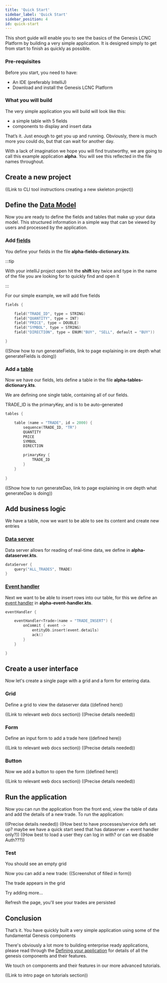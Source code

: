 ```yaml
---
title: 'Quick Start'
sidebar_label: 'Quick Start'
sidebar_position: 4
id: quick-start
---
```


This short guide will enable you to see the basics of the Genesis LCNC Platform by building a very simple application. It is designed simply to get from start to finish as quickly as possible.

### Pre-requisites

Before you start, you need to have:

- An IDE (preferably IntelliJ)
- Download and install the Genesis LCNC Platform

### What you will build

The very simple application you will build will look like this:

- a simple table with 5 fields
- components to display and insert data

That’s it. Just enough to get you up and running. Obviously, there is much more you could do, but that can wait for another day.

With a lack of imagination we hope you will find trustworthy, we are going to call this example application **alpha**. You will see this reflected in the file names throughout.

## Create a new project
((Link to CLI tool instructions creating a new skeleton project))

## Define the [Data Model](/creating-applications/defining-your-application/data-model/data-model-overview)  
Now you are ready to define the fields and tables that make up your data model. This structured information in a simple way that can be viewed by users and processed by the application. 

### Add [fields](/creating-applications/defining-your-application/data-model/fields)  
You define your fields in the file **alpha-fields-dictionary.kts**.

:::tip

With your intelliJ project open hit the **shift** key twice and type in the name of the file you are looking for to quickly find and open it

:::

For our simple example, we will add five fields

```kotlin
fields {

    field("TRADE_ID", type = STRING)
    field("QUANTITY", type = INT)
    field("PRICE", type = DOUBLE)
    field("SYMBOL", type = STRING)
    field("DIRECTION", type = ENUM("BUY", "SELL", default = "BUY"))

}
```

((Show how to run generateFields, link to page explaining in ore depth what generateFields is doing))

### Add a [table](/creating-applications/defining-your-application/data-model/tables) 
Now we have our fields, lets define a table in the file **alpha-tables-dictionary.kts**.

We are defining one single table, containing all of our fields.

TRADE_ID is the primaryKey, and is to be auto-generated

```kotlin
tables {

    table (name = "TRADE", id = 2000) {
        sequence(TRADE_ID, "TR")
        QUANTITY
        PRICE
        SYMBOL
        DIRECTION

        primaryKey {
            TRADE_ID
        }
    }
    
}
```

((Show how to run generateDao, link to page explaining in ore depth what generateDao is doing))

## Add business logic
We have a table, now we want to be able to see its content and create new entries

### [Data server](/creating-applications/defining-your-application/user-interface/data-servers/data-servers) 
Data server allows for reading of real-time data, we define in **alpha-dataserver.kts**.

```kotlin
dataServer {
    query("ALL_TRADES", TRADE)
}
```

### [Event handler](/creating-applications/defining-your-application/business-logic/event-handlers/event-handlers/)
Next we want to be able to insert rows into our table, for this we define an [event handler](/creating-applications/defining-your-application/business-logic/event-handlers/event-handlers/) in **alpha-event-handler.kts**.

```kotlin
eventHandler {

    eventHandler<Trade>(name = "TRADE_INSERT") {
        onCommit { event ->
            entityDb.insert(event.details)
            ack()
        }
    }

}
```

## Create a user interface

Now let's create a single page with a grid and a form for entering data.

### Grid
Define a grid to view the dataserver data ((defined here))

((Link to relevant web docs section))
((Precise details needed))

### Form
Define an input form to add a trade here ((defined here))

((Link to relevant web docs section))
((Precise details needed))

### Button
Now we add a button to open the form ((defined here))

((Link to relevant web docs section))
((Precise details needed))

## Run the application

Now you can run the application from the front end, view the table of data and add the details of a new trade.
To run the application:

((Precise details needed))
((How best to have processes/service defs set up? maybe we have a quick start seed that has dataserver + event handler only?))
((How best to load a user they can log in with? or can we disable Auth???))


### Test
You should see an empty grid

Now you can add a new trade:
((Screenshot of filled in form))

The trade appears in the grid

Try adding more...

Refresh the page, you'll see your trades are persisted

## Conclusion
That’s it. You have quickly built a very simple application using some of the fundamental Genesis components

There's obviously a lot more to building enterprise ready applications, please read through the [Defining your application](/creating-applications/defining-your-application/intro) for details of all the genesis components and their features.

We touch on components and their features in our more advanced tutorials. 

((Link to intro page on tutorials section))